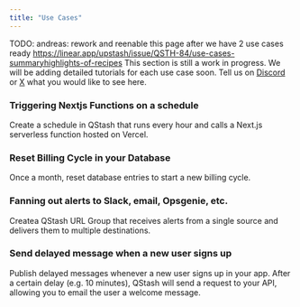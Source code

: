 ```yaml
---
title: "Use Cases"
---
```

TODO: andreas: rework and reenable this page after we have 2 use cases ready
https://linear.app/upstash/issue/QSTH-84/use-cases-summaryhighlights-of-recipes
This section is still a work in progress.
We will be adding detailed tutorials for each use case soon.
Tell us on [Discord](https://discord.gg/w9SenAtbme) or
[X](https://x.com/upstash) what you would like to see here.
### Triggering Nextjs Functions on a schedule
Create a schedule in QStash that runs every hour and calls a Next.js serverless
function hosted on Vercel.
### Reset Billing Cycle in your Database
Once a month, reset database entries to start a new billing cycle.
### Fanning out alerts to Slack, email, Opsgenie, etc.
Createa QStash URL Group that receives alerts from a single source and delivers them
to multiple destinations.
### Send delayed message when a new user signs up
Publish delayed messages whenever a new user signs up in your app. After a
certain delay (e.g. 10 minutes), QStash will send a request to your API,
allowing you to email the user a welcome message.